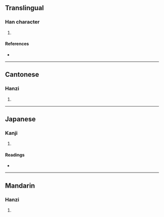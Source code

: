 {{character info/new}}
==Translingual==

===Han character===
{{Han char|rn=50|rad=巾|as=08|sn=11|four=43253|canj=LBII|ids=⿰巾戔}}

# {{defn|Han|sort=巾08}}

====References====
* {{Han ref|kx=0332.230|dkj=08943|dj=0638.210|hdz=10743.090|uh=5E34|ud=24116|bh=D546|bd=54598}}

----

==Cantonese==

===Hanzi===
{{yue-hanzi|jyut=[[zin1]], [[zin2]]|y=jin1, jin2}}

# {{defn|lang=yue|sort=巾08}}

----

==Japanese==

===Kanji===
{{ja-kanji|grade=|rs=巾08}}

# {{defn|lang=ja|sort=巾08}}

====Readings====
* {{ja-readings|on=[[さつ]] (satsu), [[せち]] (sechi), [[さん]] (san), [[ざん]] (zan), [[せん]] (sen), [[さい]] (sai)|kun=[[えりあて]] (eriate), [[むなかけ]] (munakake), [[むつき]] (mutsuki)}}

----

==Mandarin==

===Hanzi===
{{cmn-hanzi|pin=[[sàn]] ([[san4]])|wg=san<sup>4</sup>}}

# {{defn|lang=cmn|sort=巾08}}